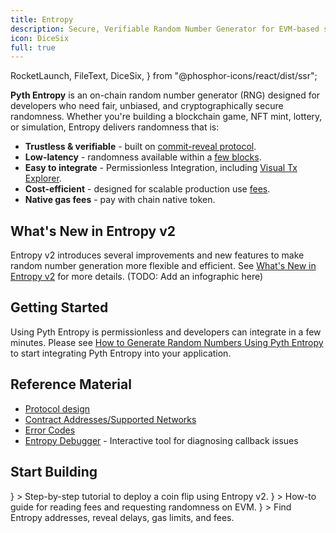 ```yaml
---
title: Entropy
description: Secure, Verifiable Random Number Generator for EVM-based smart contracts
icon: DiceSix
full: true
---
```


  RocketLaunch,
  FileText,
  DiceSix,
} from "@phosphor-icons/react/dist/ssr";

**Pyth Entropy** is an on-chain random number generator (RNG) designed for developers who need fair, unbiased, and cryptographically secure randomness.
Whether you're building a blockchain game, NFT mint, lottery, or simulation, Entropy delivers randomness that is:

- **Trustless & verifiable** - built on [commit-reveal protocol](./entropy/protocol-design).
- **Low-latency** - randomness available within a [few blocks](./entropy/contract-addresses).
- **Easy to integrate** - Permissionless Integration, including [Visual Tx Explorer](https://entropy-explorer.pyth.network/).
- **Cost-efficient** - designed for scalable production use [fees](./entropy/contract-addresses).
- **Native gas fees** - pay with chain native token.

## What's New in Entropy v2

Entropy v2 introduces several improvements and new features to make random number generation more flexible and efficient.
See [What's New in Entropy v2](whats-new-entropyv2) for more details.
(TODO: Add an infographic here)

## Getting Started

Using Pyth Entropy is permissionless and developers can integrate in a few minutes.
Please see [How to Generate Random Numbers Using Pyth Entropy](generate-random-numbers) to start integrating Pyth Entropy into your application.

## Reference Material

- [Protocol design](protocol-design)
- [Contract Addresses/Supported Networks](contract-addresses)
- [Error Codes](error-codes)
- [Entropy Debugger](https://entropy-debugger.pyth.network/) - Interactive tool for diagnosing callback issues

## Start Building

<Cards className="grid grid-cols-1 gap-4 sm:grid-cols-2 lg:grid-cols-3">
  <Card
    href="/entropy/create-your-first-entropy-app"
    title="Build Your First App"
    icon={<RocketLaunch size={16} fill="unset" weight="duotone" />}
  >
    Step-by-step tutorial to deploy a coin flip using Entropy v2.
  </Card>
  <Card
    href="/entropy/generate-random-numbers-evm"
    title="Generate Random Numbers"
    icon={<DiceSix size={16} fill="unset" />}
  >
    How-to guide for reading fees and requesting randomness on EVM.
  </Card>
  <Card
    href="/entropy/contract-addresses"
    title="Contracts & Providers"
    icon={<FileText size={16} fill="unset" />}
  >
    Find Entropy addresses, reveal delays, gas limits, and fees.
  </Card>
</Cards>
